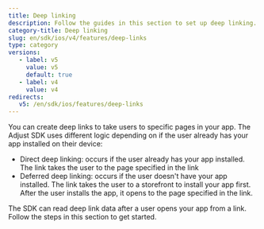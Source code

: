 ```yaml
---
title: Deep linking
description: Follow the guides in this section to set up deep linking.
category-title: Deep linking
slug: en/sdk/ios/v4/features/deep-links
type: category
versions:
   - label: v5
     value: v5
     default: true
   - label: v4
     value: v4
redirects:
   v5: /en/sdk/ios/features/deep-links
---
```


You can create deep links to take users to specific pages in your app. The Adjust SDK uses different logic depending on if the user already has your app installed on their device:

- Direct deep linking: occurs if the user already has your app installed. The link takes the user to the page specified in the link
- Deferred deep linking: occurs if the user doesn't have your app installed. The link takes the user to a storefront to install your app first. After the user installs the app, it opens to the page specified in the link.

The SDK can read deep link data after a user opens your app from a link. Follow the steps in this section to get started.
